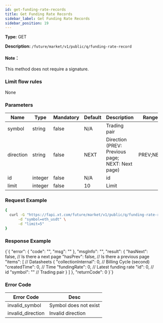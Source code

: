 ```yaml
---
id: get-funding-rate-records
title: Get Funding Rate Records
sidebar_label: Get Funding Rate Records
sidebar_position: 19
---
```


**Type:** GET

**Description:** `/future/market/v1/public/q/funding-rate-record`

#### Note：

This method does not require a signature.

### Limit flow rules

None

### Parameters

| Name | Type | Mandatory | Default | Description | Ranges |
| --- | --- | --- | --- | --- | --- |
| symbol | string | false | N/A | Trading pair |  |
| direction | string | false | NEXT | Direction (PREV: Previous page; NEXT: Next page) | PREV;NEXT |
| id | integer | false | N/A | id |  |
| limit | integer | false | 10 | Limit |  |

### Request Example

```bash title="Request"
{
  curl -G "https://fapi.xt.com/future/market/v1/public/q/funding-rate-record" \
      -d "symbol=eth_usdt" \
      -d "limit=5"
}
```

### Response Example


<CodeBlock language="json" title="Response">
  {`{
  "error": {
    "code": "",
    "msg": ""
  },
  "msgInfo": "",
  "result": {
    "hasNext": false, // Is there a next page
    "hasPrev": false, // Is there a previous page
    "items": [        // Datasheets
      {
        "collectionInternal": 0, // Billing Cycle (second)
        "createdTime": 0,        // Time
        "fundingRate": 0,        // Latest funding rate
        "id": 0,                 // id
        "symbol": ""             // Trading pair
      }
    ]
  },
  "returnCode": 0
}`}
</CodeBlock>

### Error Code

| Error Code | Desc |
|-------------|----------------|
| invalid_symbol | Symbol does not exist |
| invalid_direction | Invalid direction |